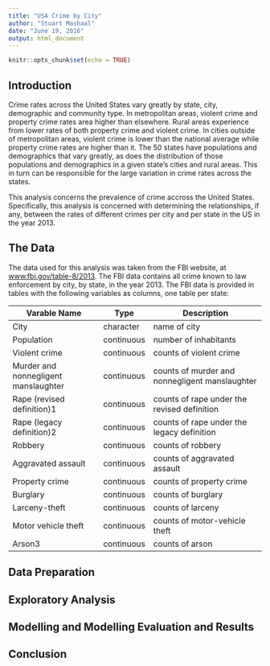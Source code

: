 ```yaml
---
title: "USA Crime by City"
author: "Stuart Mashaal"
date: "June 19, 2016"
output: html_document
---
```


```r
knitr::opts_chunk$set(echo = TRUE)
```

## Introduction

Crime rates across the United States vary greatly by state, city, demographic and community type. In metropolitan areas, violent crime and property crime rates area higher than elsewhere.  Rural areas experience from lower rates of both property crime and violent crime.  In cities outside of metropolitan areas, violent crime is lower than the national average while property crime rates are higher than it.  The 50 states have populations and demographics that vary greatly, as does the distribution of those populations and demographics in a given state's cities and rural areas.  This in turn can be responsible for the large variation in crime rates across the states.

This analysis concerns the prevalence of crime accross the United States.  Specifically, this analysis is concerned with determining the relationships, if any, between the rates of different crimes per city and per state in the US in the year 2013.

## The Data

The data used for this analysis was taken from the FBI website, at [www.fbi.gov/table-8/2013](https://www.fbi.gov/about-us/cjis/ucr/crime-in-the-u.s/2013/crime-in-the-u.s.-2013/tables/table-8/table_8_offenses_known_to_law_enforcement_by_state_by_city_2013.xls/view).  The FBI data contains all crime known to law enforcement by city, by state, in the year 2013.  The FBI data is provided in tables with the following variables as columns, one table per state:

Varable Name                         | Type       | Description
-------------------------------------|------------|-----------------------------------------------
City                                 | character  | name of city
Population                           | continuous | number of inhabitants
Violent crime                        | continuous | counts of violent crime
Murder and nonnegligent manslaughter | continuous | counts of murder and nonnegligent manslaughter
Rape (revised definition)1           | continuous | counts of rape under the revised definition
Rape (legacy definition)2            | continuous | counts of rape under the legacy definition
Robbery                              | continuous | counts of robbery
Aggravated assault                   | continuous | counts of aggravated assault
Property crime                       | continuous | counts of property crime
Burglary                             | continuous | counts of burglary
Larceny-theft                        | continuous | counts of larceny
Motor vehicle theft                  | continuous | counts of motor-vehicle theft
Arson3                               | continuous | counts of arson

## Data Preparation



## Exploratory Analysis



## Modelling and Modelling Evaluation and Results



## Conclusion


